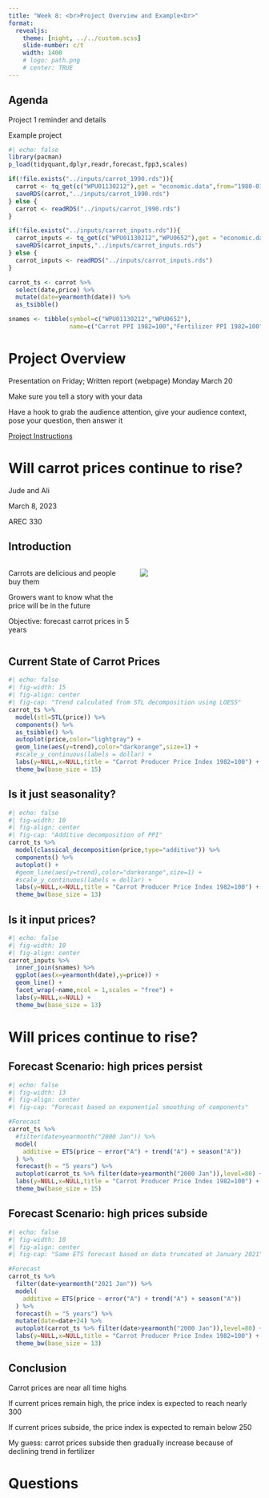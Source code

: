 ```yaml
---
title: "Week 8: <br>Project Overview and Example<br>"
format: 
  revealjs:
    theme: [night, ../../custom.scss]
    slide-number: c/t
    width: 1400
    # logo: path.png
    # center: TRUE
---
```




## Agenda 

Project 1 reminder and details

Example project

```r
#| echo: false
library(pacman)
p_load(tidyquant,dplyr,readr,forecast,fpp3,scales)

if(!file.exists("../inputs/carrot_1990.rds")){
  carrot <- tq_get(c("WPU01130212"),get = "economic.data",from="1980-01-01")
  saveRDS(carrot,"../inputs/carrot_1990.rds")
} else {
  carrot <- readRDS("../inputs/carrot_1990.rds")
}

if(!file.exists("../inputs/carrot_inputs.rds")){
  carrot_inputs <- tq_get(c("WPU01130212","WPU0652"),get = "economic.data",from="1980-01-01")
  saveRDS(carrot_inputs,"../inputs/carrot_inputs.rds")
} else {
  carrot_inputs <- readRDS("../inputs/carrot_inputs.rds")
}

carrot_ts <- carrot %>%
  select(date,price) %>%
  mutate(date=yearmonth(date)) %>%
  as_tsibble()

snames <- tibble(symbol=c("WPU01130212","WPU0652"),
                 name=c("Carrot PPI 1982=100","Fertilizer PPI 1982=100"))
```

# Project Overview

Presentation on Friday; Written report (webpage) Monday March 20

Make sure you tell a story with your data

Have a hook to grab the audience attention, give your audience context, pose your question, then answer it

[Project Instructions](../week_03/ps7.html)



# Will carrot prices continue to rise?

Jude and Ali

March 8, 2023

AREC 330

## Introduction

<!-- Briefly introduce the recent rise in food prices and its impact on carrot prices -->
:::: {.columns}

::: {.column width="50%"}
Carrots are delicious and people buy them

Growers want to know what the price will be in the future

Objective: forecast carrot prices in 5 years
:::

::: {.column width="50%"}
![](https://www.almanac.com/sites/default/files/styles/or/public/image_nodes/carrots-table_popidar-ss.jpg?itok=-6KDefXK)
:::

::::

## Current State of Carrot Prices


```r
#| echo: false
#| fig-width: 15
#| fig-align: center
#| fig-cap: "Trend calculated from STL decomposition using LOESS"
carrot_ts %>%
  model(stl=STL(price)) %>%
  components() %>%
  as_tsibble() %>%
  autoplot(price,color="lightgray") +
  geom_line(aes(y=trend),color="darkorange",size=1) +
  #scale_y_continuous(labels = dollar) +
  labs(y=NULL,x=NULL,title = "Carrot Producer Price Index 1982=100") +
  theme_bw(base_size = 15)
```


## Is it just seasonality?

```r
#| echo: false
#| fig-width: 10
#| fig-align: center
#| fig-cap: "Additive decomposition of PPI"
carrot_ts %>%
  model(classical_decomposition(price,type="additive")) %>%
  components() %>%
  autoplot() +
  #geom_line(aes(y=trend),color="darkorange",size=1) +
  #scale_y_continuous(labels = dollar) +
  labs(y=NULL,x=NULL,title = "Carrot Producer Price Index 1982=100") +
  theme_bw(base_size = 13)
```

## Is it input prices? {.scrollable}

```r
#| echo: false
#| fig-width: 10
#| fig-align: center
carrot_inputs %>%
  inner_join(snames) %>%
  ggplot(aes(x=yearmonth(date),y=price)) +
  geom_line() +
  facet_wrap(~name,ncol = 1,scales = "free") +
  labs(y=NULL,x=NULL) +
  theme_bw(base_size = 13)

```

# Will prices continue to rise?

## Forecast Scenario: high prices persist

```r
#| echo: false
#| fig-width: 13
#| fig-align: center
#| fig-cap: "Forecast based on exponential smoothing of components"

#Forecast
carrot_ts %>%
  #filter(date>yearmonth("2000 Jan")) %>%
  model(
    additive = ETS(price ~ error("A") + trend("A") + season("A"))
  ) %>%
  forecast(h = "5 years") %>%
  autoplot(carrot_ts %>% filter(date>yearmonth("2000 Jan")),level=80) +
  labs(y=NULL,x=NULL,title = "Carrot Producer Price Index 1982=100") +
  theme_bw(base_size = 15)

```


## Forecast Scenario: high prices subside

```r
#| echo: false
#| fig-width: 10
#| fig-align: center
#| fig-cap: "Same ETS forecast based on data truncated at January 2021"

#Forecast
carrot_ts %>%
  filter(date<yearmonth("2021 Jan")) %>%
  model(
    additive = ETS(price ~ error("A") + trend("A") + season("A"))
  ) %>%
  forecast(h = "5 years") %>%
  mutate(date=date+24) %>%
  autoplot(carrot_ts %>% filter(date>yearmonth("2000 Jan")),level=80) +
  labs(y=NULL,x=NULL,title = "Carrot Producer Price Index 1982=100") +
  theme_bw(base_size = 13)

```


## Conclusion

Carrot prices are near all time highs

If current prices remain high, the price index is expected to reach nearly 300

If current prices subside, the price index is expected to remain below 250

My guess: carrot prices subside then gradually increase because of declining trend in fertilizer 

# Questions
